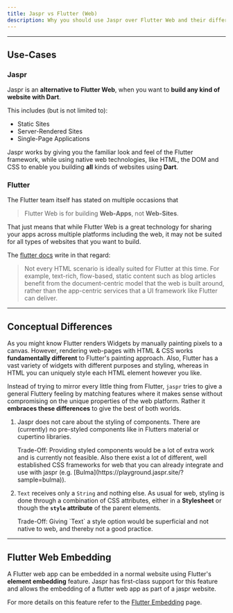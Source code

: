 ```yaml
---
title: Jaspr vs Flutter (Web)
description: Why you should use Jaspr over Flutter Web and their differences.
---
```


---

## Use-Cases

### Jaspr

Jaspr is an **alternative to Flutter Web**, when you want to **build any kind of website with Dart**.

This includes (but is not limited to):

- Static Sites
- Server-Rendered Sites
- Single-Page Applications

Jaspr works by giving you the familiar look and feel of the Flutter framework, while using native web
technologies, like HTML, the DOM and CSS to enable you building **all** kinds of websites using **Dart**.

### Flutter

The Flutter team itself has stated on multiple occasions that
> Flutter Web is for building **Web-Apps**, not **Web-Sites**.

That just means that while Flutter Web is a great technology for sharing your apps across multiple 
platforms including the web, it may not be suited for all types of websites that you want to build.

The [flutter docs](https://docs.flutter.dev/platform-integration/web) write in that regard:

> Not every HTML scenario is ideally suited for Flutter at this time. For example, text-rich, flow-based, 
> static content such as blog articles benefit from the document-centric model that the web is built around, 
> rather than the app-centric services that a UI framework like Flutter can deliver.

---

## Conceptual Differences

As you might know Flutter renders Widgets by manually painting pixels to a canvas. However, rendering web-pages
with HTML & CSS works **fundamentally different** to Flutter's painting approach. Also, Flutter has a vast variety
of widgets with different purposes and styling, whereas in HTML you can uniquely style each HTML element however
you like.

Instead of trying to mirror every little thing from Flutter, `jaspr` tries to give a general Fluttery feeling
by matching features where it makes sense without compromising on the unique properties of the web platform.
Rather it **embraces these differences** to give the best of both worlds.

1. Jaspr does not care about the styling of components. There are (currently) no pre-styled components
   like in Flutters material or cupertino libraries.

   <Info>
   Trade-Off: Providing styled components would be a lot of extra work and is currently not feasible.
   Also there exist a lot of different, well established CSS frameworks for web that you can already
   integrate and use with jaspr (e.g. [Bulma](https://playground.jaspr.site/?sample=bulma)).
   </Info>

2. `Text` receives only a `String` and nothing else. As usual for web, styling is done through a combination
   of CSS attributes, either in a **Stylesheet** or though the **`style` attribute** of the parent elements.

   <Info>
   Trade-Off: Giving `Text` a style option would be superficial and not native to web, and thereby not
   a good practice.
   </Info>

---

## Flutter Web Embedding

A Flutter web app can be embedded in a normal website using Flutter's **element embedding** feature. Jaspr has first-class
support for this feature and allows the embedding of a flutter web app as part of a jaspr website.

For more details on this feature refer to the [Flutter Embedding](/going_further/flutter_embedding) page.
